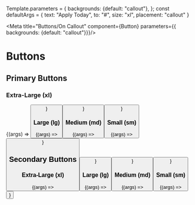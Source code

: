 
Template.parameters = {
  backgrounds: {default: "callout"},
};
const defaultArgs = {
  text: "Apply Today",
  to: "#",
  size: "xl",
  placement: "callout"
}

<Meta title="Buttons/On Callout" component={Button} parameters={{
  backgrounds: {default: "callout"}}}/>

# Buttons

<ArgsTable of={Button} />

## Primary Buttons

### Extra-Large (xl)

<Canvas parameters={Template.parameters}>
  <Story name="Primary XL" args={{...defaultArgs, size: "xl"}} >
    {(args) => <Button {...args} />}
  </Story>
</Canvas>

### Large (lg)
<Canvas>
  <Story name="Primary LG" args={{...defaultArgs, size: "lg"}}>
    {(args) => <Button {...args} />}
  </Story>
</Canvas>

### Medium (md)

<Canvas>
  <Story name="Primary MD" args={{...defaultArgs, size: "md"}}>
    {(args) => <Button {...args} />}
  </Story>
</Canvas>

### Small (sm)

<Canvas>
  <Story name="Primary SM" args={{...defaultArgs, size: "sm"}}>
    {(args) => <Button {...args} />}
  </Story>
</Canvas>

## Secondary Buttons

### Extra-Large (xl)

<Canvas>
  <Story name="Secondary XL" args={{...defaultArgs, size: "xl", secondary: true}}>
    {(args) => <Button {...args} />}
  </Story>
</Canvas>

### Large (lg)
<Canvas>
  <Story name="Secondary LG" args={{...defaultArgs, size: "lg", secondary: true}}>
    {(args) => <Button {...args} />}
  </Story>
</Canvas>

### Medium (md)

<Canvas>
  <Story name="Secondary MD" args={{...defaultArgs, size: "md", secondary: true}}>
    {(args) => <Button {...args} />}
  </Story>
</Canvas>

### Small (sm)

<Canvas>
  <Story name="Secondary SM" args={{...defaultArgs, size: "sm", secondary: true}}>
    {(args) => <Button {...args} />}
  </Story>
</Canvas>
